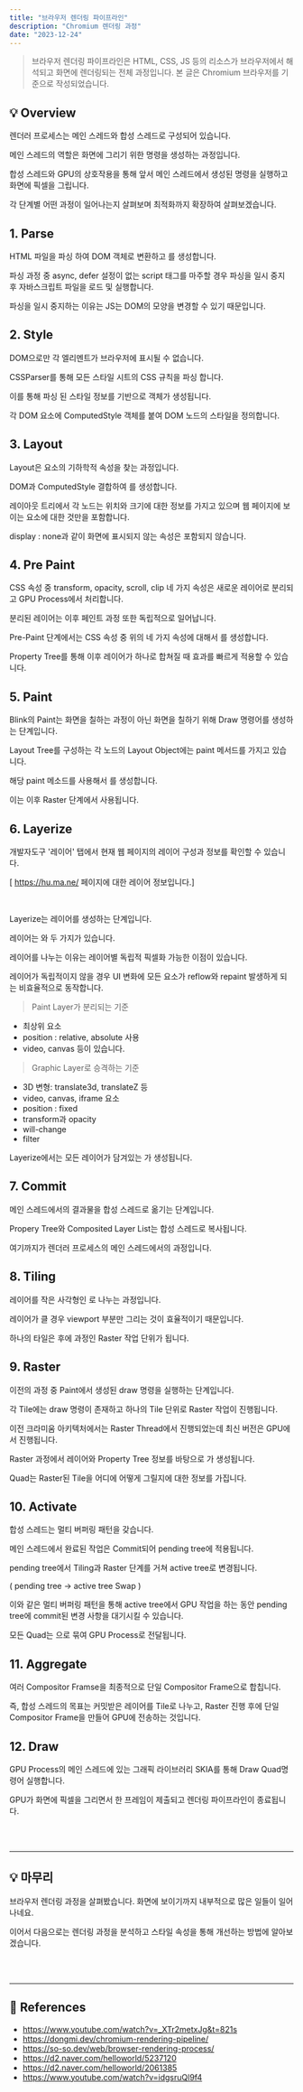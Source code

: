 ```yaml
---
title: "브라우저 렌더링 파이프라인"
description: "Chromium 렌더링 과정"
date: "2023-12-24"
---
```


> 브라우저 렌더링 파이프라인은 HTML, CSS, JS 등의 리소스가 브라우저에서 해석되고 화면에 렌더링되는 전체 과정입니다. 본 글은 Chromium 브라우저를 기준으로 작성되었습니다.

## 💡 Overview

<CustomImage
  src="https://github.com/jeongdopark/xeraph-blog/assets/72500346/8307eff1-8bcc-490d-9350-98af9b4df60f"
  width={600}
  height={400}
/>

렌더러 프로세스는 메인 스레드와 합성 스레드로 구성되어 있습니다.

메인 스레드의 역할은 화면에 그리기 위한 명령을 생성하는 과정입니다.

합성 스레드와 GPU의 상호작용을 통해 앞서 메인 스레드에서 생성된 명령을 실행하고 화면에 픽셀을 그립니다.

<Highlight text="메인 스레드" /> <Highlight text="합성 스레드" /> <Highlight text="GPU 프로세스" /> 각 단계별 어떤 과정이
일어나는지 살펴보며 최적화까지 확장하여 살펴보겠습니다.

## 1. Parse

<CustomImage
  src="https://github.com/jeongdopark/H-Logger/assets/72500346/8091045e-8f20-4456-aa91-4d96629a462f"
  width="500"
  height="300"
/>

HTML 파일을 파싱 하여 DOM 객체로 변환하고 <Highlight text="DOM Tree"/>를 생성합니다.

파싱 과정 중 async, defer 설정이 없는 script 태그를 마주할 경우 파싱을 일시 중지 후 자바스크립트 파일을 로드 및 실행합니다.

파싱을 일시 중지하는 이유는 JS는 DOM의 모양을 변경할 수 있기 때문입니다.

## 2. Style

<CustomImage
  src="https://github.com/jeongdopark/H-Logger/assets/72500346/efac3c0d-0c1b-4513-b697-bcfeefd4ead9"
  width="500"
  height="300"
/>

DOM으로만 각 엘리멘트가 브라우저에 표시될 수 없습니다.

CSSParser를 통해 모든 스타일 시트의 CSS 규칙을 파싱 합니다.

이를 통해 파싱 된 스타일 정보를 기반으로 <Highlight text="ComputedStyle (CSSOM)"/>객체가 생성됩니다.

각 DOM 요소에 ComputedStyle 객체를 붙여 DOM 노드의 스타일을 정의합니다.

## 3. Layout

<CustomImage
  src="https://github.com/jeongdopark/H-Logger/assets/72500346/7ac15d61-330c-4128-af91-08174ed8d3a7"
  width="500"
  height="300"
/>

Layout은 요소의 기하학적 속성을 찾는 과정입니다.

DOM과 ComputedStyle 결합하여 <Highlight text="Layout Tree"/>를 생성합니다.

레이아웃 트리에서 각 노드는 위치와 크기에 대한 정보를 가지고 있으며 웹 페이지에 보이는 요소에 대한 것만을 포함합니다.

display : none과 같이 화면에 표시되지 않는 속성은 포함되지 않습니다.

## 4. Pre Paint

CSS 속성 중 transform, opacity, scroll, clip 네 가지 속성은 새로운 레이어로 분리되고 GPU Process에서 처리합니다.

분리된 레이어는 이후 페인트 과정 또한 독립적으로 일어납니다.

Pre-Paint 단계에서는 CSS 속성 중 위의 네 가지 속성에 대해서 <Highlight text="Property Tree"/>를 생성합니다.

Property Tree를 통해 이후 레이어가 하나로 합쳐질 때 효과를 빠르게 적용할 수 있습니다.

## 5. Paint

<CustomImage
  src="https://github.com/jeongdopark/H-Logger/assets/72500346/f8c018e9-8372-4b98-828d-92e4531f8520"
  width="500"
  height="300"
/>

Blink의 Paint는 화면을 칠하는 과정이 아닌 화면을 칠하기 위해 Draw 명령어를 생성하는 단계입니다.

Layout Tree를 구성하는 각 노드의 Layout Object에는 paint 메서드를 가지고 있습니다.

해당 paint 메소드를 사용해서 <Highlight text="Paint Record"/>를 생성합니다.

이는 이후 Raster 단계에서 사용됩니다.

## 6. Layerize

<CustomImage
  src="https://github.com/jeongdopark/xeraph-blog/assets/72500346/58930fa6-d97d-43d2-b152-bc6a1cb4ce84"
  width="500"
  height="300"
/>

개발자도구 '레이어' 탭에서 현재 웹 페이지의 레이어 구성과 정보를 확인할 수 있습니다.

[ https://hu.ma.ne/ 페이지에 대한 레이어 정보입니다.]

<br />

Layerize는 레이어를 생성하는 단계입니다.

레이어는 <Highlight text="Paint Layer"/>와 <Highlight text="Graphic Layer"/> 두 가지가 있습니다.

레이어를 나누는 이유는 레이어별 독립적 픽셀화 가능한 이점이 있습니다.

레이어가 독립적이지 않을 경우 UI 변화에 모든 요소가 reflow와 repaint 발생하게 되는 비효율적으로 동작합니다.

> Paint Layer가 분리되는 기준

- 최상위 요소
- position : relative, absolute 사용
- video, canvas
  등이 있습니다.

> Graphic Layer로 승격하는 기준

- 3D 변형: translate3d, translateZ 등
- video, canvas, iframe 요소
- position : fixed
- transform과 opacity
- will-change
- filter

<CustomImage
  src="https://github.com/jeongdopark/xeraph-blog/assets/72500346/ff9dda32-3a15-46e8-989f-20aa19502074"
  width="500"
  height="300"
/>

Layerize에서는 모든 레이어가 담겨있는 <Highlight text="Composited Layer List"/>가 생성됩니다.

## 7. Commit

메인 스레드에서의 결과물을 합성 스레드로 옮기는 단계입니다.

Propery Tree와 Composited Layer List는 합성 스레드로 복사됩니다.

여기까지가 렌더러 프로세스의 메인 스레드에서의 과정입니다.

## 8. Tiling

<CustomImage
  src="https://github.com/jeongdopark/H-Logger/assets/72500346/98d71b72-0a33-4ec8-aa91-8d79c317f93a"
  width="500"
  height="300"
/>

레이어를 작은 사각형인 <Highlight text="Tile"/>로 나누는 과정입니다.

레이어가 클 경우 viewport 부분만 그리는 것이 효율적이기 때문입니다.

하나의 타일은 후에 과정인 Raster 작업 단위가 됩니다.

## 9. Raster

이전의 과정 중 Paint에서 생성된 draw 명령을 실행하는 단계입니다.

각 Tile에는 draw 명령이 존재하고 하나의 Tile 단위로 Raster 작업이 진행됩니다.

이전 크라미움 아키텍처에서는 Raster Thread에서 진행되었는데 최신 버전은 GPU에서 진행됩니다.

Raster 과정에서 레이어와 Property Tree 정보를 바탕으로 <Highlight text="Quad"/>가 생성됩니다.

Quad는 Raster된 Tile을 어디에 어떻게 그릴지에 대한 정보를 가집니다.

## 10. Activate

<CustomImage
  src="https://github.com/jeongdopark/H-Logger/assets/72500346/99604683-9c91-4a56-965d-04d22a9d7d74"
  width="500"
  height="300"
/>

합성 스레드는 멀티 버퍼링 패턴을 갖습니다.

메인 스레드에서 완료된 작업은 Commit되어 pending tree에 적용됩니다.

pending tree에서 Tiling과 Raster 단계를 거쳐 active tree로 변경됩니다.

( pending tree -> active tree Swap )

이와 같은 멀티 버퍼링 패턴을 통해 active tree에서 GPU 작업을 하는 동안 pending tree에 commit된 변경 사항을 대기시킬 수 있습니다.

모든 Quad는 <Highlight text="Compositor Frame"/>으로 묶여 GPU Process로 전달됩니다.

## 11. Aggregate

<CustomImage
  src="https://github.com/jeongdopark/H-Logger/assets/72500346/1509bab7-ff88-41ba-9847-39824ee27a56"
  width="500"
  height="300"
/>

여러 Compositor Framse을 최종적으로 단일 Compositor Frame으로 합칩니다.

즉, 합성 스레드의 목표는 커밋받은 레이어를 Tile로 나누고, Raster 진행 후에 단일 Compositor Frame을 만들어 GPU에 전송하는 것입니다.

## 12. Draw

GPU Process의 메인 스레드에 있는 그래픽 라이브러리 SKIA를 통해 Draw Quad명령어 실행합니다.

GPU가 화면에 픽셀을 그리면서 한 프레임이 제출되고 렌더링 파이프라인이 종료됩니다.

<br />

<br />

---

## 💡 마무리

브라우저 렌더링 과정을 살펴봤습니다. 화면에 보이기까지 내부적으로 많은 일들이 일어나네요.

이어서 다음으로는 렌더링 과정을 분석하고 스타일 속성을 통해 개선하는 방법에 알아보겠습니다.

<br />
<br />

---

## 🔦 References

- https://www.youtube.com/watch?v=_XTr2metxJg&t=821s
- https://dongmi.dev/chromium-rendering-pipeline/
- https://so-so.dev/web/browser-rendering-process/
- https://d2.naver.com/helloworld/5237120
- https://d2.naver.com/helloworld/2061385
- https://www.youtube.com/watch?v=idgsruQl9f4
